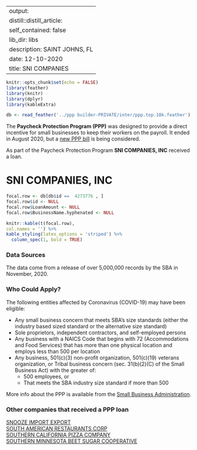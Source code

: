 
---
output:
  distill::distill_article:
    self_contained: false
    lib_dir: libs
description: SAINT JOHNS, FL 
date: 12-10-2020
title: SNI COMPANIES 
---




```r
knitr::opts_chunk$set(echo = FALSE)
library(feather)
library(knitr)
library(dplyr)
library(kableExtra)

db <- read_feather('../ppp builder-PRIVATE/inter/ppp.top.10k.feather')

```



The **Paycheck Protection Program (PPP)** was designed to provide a direct incentive for small businesses to keep their workers on the payroll. It ended in August 2020, but a [new PPP bill](https://thehill.com/policy/finance/529092-bipartisan-support-for-new-ppp-loans-gains-momentum-in-congress) is being considered.

As part of the Paycheck Protection Program **SNI COMPANIES, INC** received a loan.


# SNI COMPANIES, INC 

```r
focal.row <- db[db$id ==  4273776 , ]
focal.row$id <- NULL
focal.row$LoanAmount <- NULL
focal.row$BusinessName.hyphenated <- NULL

knitr::kable(t(focal.row), 
col.names = '') %>%
kable_styling(latex_options = 'striped') %>%
  column_spec(1, bold = TRUE)


```

### Data Sources

The data come from a release of over 5,000,000 records by the SBA in November, 2020.


### Who Could Apply?

The following entities affected by Coronavirus (COVID-19) may have been eligible:

+ Any small business concern that meets SBA’s size standards (either the industry based sized standard or the alternative size standard)
+ Sole proprietors, independent contractors, and self-employed persons
+ Any business with a NAICS Code that begins with 72 (Accommodations and Food Services) that has more than one physical location and employs less than 500 per location
+ Any business, 501(c)(3) non-profit organization, 501(c)(19) veterans organization, or Tribal business concern (sec. 31(b)(2)(C) of the Small Business Act) with the greater of:
  + 500 employees, or 
  + That meets the SBA industry size standard if more than 500


More info about the PPP is available from the [Small Business Administration](https://www.sba.gov/funding-programs/loans/coronavirus-relief-options/paycheck-protection-program).

 
### Other companies that received a PPP loan 
   
 [SNOOZE IMPORT EXPORT](/Paycheck-Protection-Program/4274585-SNOOZE-IMPORT-EXPORT) <br> [SOUTH AMERICAN RESTAURANTS CORP](/Paycheck-Protection-Program/4299424-SOUTH-AMERICAN-RESTAURANTS-CORP) <br> [SOUTHERN CALIFORNIA PIZZA COMPANY](/Paycheck-Protection-Program/4308308-SOUTHERN-CALIFORNIA-PIZZA-COMPANY) <br> [SOUTHERN MINNESOTA BEET SUGAR COOPERATIVE](/Paycheck-Protection-Program/4311262-SOUTHERN-MINNESOTA-BEET-SUGAR-COOPERATIVE) <br>